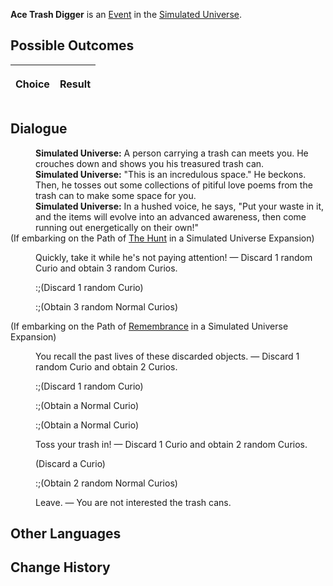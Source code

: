 {{Simulated Universe Event Infobox
|title         = Ace Trash Digger
|image         = Random Event Normal.png
|type          =
|domains_su    = <<DOMAINS_SU>>
|domains_ext   = <<DOMAINS_EXT>>
|domains_swarm = <<DOMAINS_SWARM>>
|domains_gng   = <<DOMAINS_GNG>>
|requirements  =
|prev          = 
|next          = 
|indexRewards  =
|characters    =
}}
'''Ace Trash Digger''' is an [[Simulated Universe/Events|Event]] in the [[Simulated Universe]].

==Possible Outcomes==
{| class="article-table"
!Choice
!Result

|}

<!--
==Gameplay Notes==

-->
==Dialogue==
{{Dialogue Start}}
:'''Simulated Universe:''' A person carrying a trash can meets you. He crouches down and shows you his treasured trash can.
:'''Simulated Universe:''' "This is an incredulous space." He beckons. Then, he tosses out some collections of pitiful love poems from the trash can to make some space for you.
:'''Simulated Universe:''' In a hushed voice, he says, "Put your waste in it, and the items will evolve into an advanced awareness, then come running out energetically on their own!"
;(If embarking on the Path of [[Simulated Universe/Paths#The Hunt|The Hunt]] in a Simulated Universe Expansion)
:{{Icon/Dark|Path The Hunt Small.png|20}} Quickly, take it while he's not paying attention! &mdash; Discard 1 random Curio and obtain 3 random Curios.
::;(Discard 1 random Curio)
::;(Obtain 3 random Normal Curios)
;(If embarking on the Path of [[Simulated Universe/Paths#Remembrance|Remembrance]] in a Simulated Universe Expansion)
:{{Icon/Dark|Path Remembrance Small.png|20}} You recall the past lives of these discarded objects. &mdash; Discard 1 random Curio and obtain 2 Curios.
::;(Discard 1 random Curio)
::;(Obtain a Normal Curio)
::;(Obtain a Normal Curio)
:{{DIcon|Star}} Toss your trash in! &mdash; Discard 1 Curio and obtain 2 random Curios.
:;(Discard a Curio)
::;(Obtain 2 random Normal Curios)
:{{DIcon|Star}} Leave. &mdash; You are not interested the trash cans.
{{Dialogue End}}

==Other Languages==
{{Other Languages
|zhs   = 掏垃圾桶大师
|zht   = 掏垃圾桶大師
|ja    = ゴミ箱あさりの達人
|ko    = 쓰레기통 털기 마스터
|es    = Gran rebuscador de la basura
|fr    = L'as du fouillage de poubelles
|ru    = Первоклассный мусорщик
|th    = ปรมาจารย์การคุ้ยถังขยะ
|vi    = Trùm Lục Thùng Rác
|de    = Meisterhafter Müllsammler
|id    = Ahli Penggali Sampah
|pt    = Catador de Lixo Primoroso
}}

==Change History==
{{Change History|1.0}}
